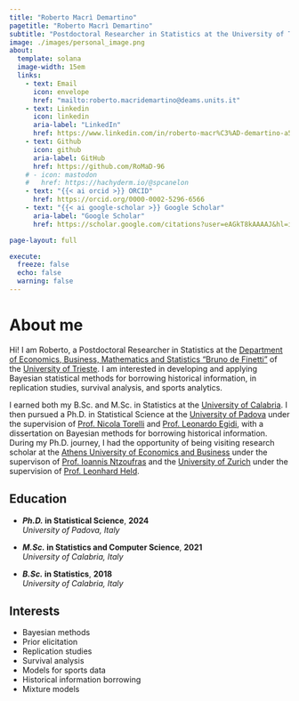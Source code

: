 ```yaml
---
title: "Roberto Macrì Demartino"
pagetitle: "Roberto Macrì Demartino"
subtitle: "Postdoctoral Researcher in Statistics at the University of Trieste"
image: ./images/personal_image.png
about:
  template: solana
  image-width: 15em
  links:
    - text: Email
      icon: envelope
      href: "mailto:roberto.macridemartino@deams.units.it"
    - text: Linkedin
      icon: linkedin
      aria-label: "LinkedIn"
      href: https://www.linkedin.com/in/roberto-macr%C3%AD-demartino-a51459204/
    - text: Github
      icon: github
      aria-label: GitHub
      href: https://github.com/RoMaD-96
    # - icon: mastodon
    #   href: https://hachyderm.io/@spcanelon
    - text: "{{< ai orcid >}} ORCID"
      href: https://orcid.org/0000-0002-5296-6566
    - text: "{{< ai google-scholar >}} Google Scholar"
      aria-label: "Google Scholar"
      href: https://scholar.google.com/citations?user=eAGkT8kAAAAJ&hl=it

page-layout: full

execute: 
  freeze: false
  echo: false
  warning: false
---
```


# About me

Hi! I am Roberto, a Postdoctoral Researcher in Statistics at the [Department of Economics, Business, Mathematics and Statistics “Bruno de Finetti”](https://deams.units.it/en/department/people/macr%C3%AD-demartino-roberto/317936) of the [University of Trieste](https://portale.units.it/en). I am interested in developing and applying Bayesian statistical methods for borrowing historical information, in replication studies, survival analysis, and sports analytics.

I earned both my B.Sc. and M.Sc. in Statistics at the [University of Calabria](https://www.unical.it/?lang=en). I then pursued a Ph.D. in Statistical Science at the [University of Padova](https://www.unipd.it/en/) under the supervision of [Prof. Nicola Torelli](https://scholar.google.it/citations?user=l5fIs0wAAAAJ&hl=it) and [Prof. Leonardo Egidi](https://scholar.google.it/citations?hl=it&user=Ux1LY_Qx7T8C), with a dissertation on Bayesian methods for borrowing historical information. During my Ph.D. journey, I had the opportunity of being visiting research scholar at the [Athens University of Economics and Business](https://www.aueb.gr/en) under the supervison of [Prof. Ioannis Ntzoufras](https://scholar.google.it/citations?user=nZahG6wAAAAJ&hl=it) and the [University of Zurich](https://www.uzh.ch/en.html) under the supervision of [Prof. Leonhard Held](https://scholar.google.it/citations?hl=it&user=KKqXo7sAAAAJ).


:::: {.grid}

::: {.g-col-12 .g-col-md-8 style="text-align: left;"}
## Education

- **_Ph.D._ in Statistical Science**, **2024**  
  *University of Padova, Italy*

- **_M.Sc._ in Statistics and Computer Science**, **2021**  
  *University of Calabria, Italy*

- **_B.Sc._ in Statistics**, **2018**  
  *University of Calabria, Italy*
:::

::: {.g-col-12 .g-col-md-4 style="text-align: left;"}
## Interests

- Bayesian methods
- Prior elicitation
- Replication studies
- Survival analysis
- Models for sports data
- Historical information borrowing 
- Mixture models
:::

::::


